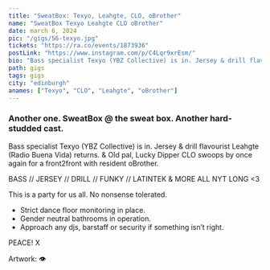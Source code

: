 ---
title: "SweatBox: Texyo, Leahgte, CLO, oBrother"
name: "SweatBox Texyo Leahgte CLO oBrother"
date: march 6, 2024
pic: "/gigs/56-texyo.jpg"
tickets: "https://ra.co/events/1873936"
postLink: "https://www.instagram.com/p/C4Lqr9xrEsm/"
bio: "Bass specialist Texyo (YBZ Collective) is in. Jersey & drill flavourist Leahgte (Radio Buena Vida) returns."
path: gigs
tags: gigs
city: "edinburgh"
anames: ["Texyo", "CLO", "Leahgte", "oBrother"]
---

### Another one. SweatBox @ the sweat box. Another hard-studded cast.

Bass specialist Texyo (YBZ Collective) is in. Jersey & drill flavourist Leahgte (Radio Buena Vida) returns.
& Old pal, Lucky Dipper CLO swoops by once again for a front2front with resident oBrother.

BASS // JERSEY // DRILL // FUNKY // LATINTEK & MORE ALL NYT LONG \<3

This is a party for us all. No nonsense tolerated.

- Strict dance floor monitoring in place.
- Gender neutral bathrooms in operation.
- Approach any djs, barstaff or security if something isn’t right.

PEACE! X

Artwork: <HoverLink url="https://www.instagram.com" name="@vnc.ptk" external /> 👁️
